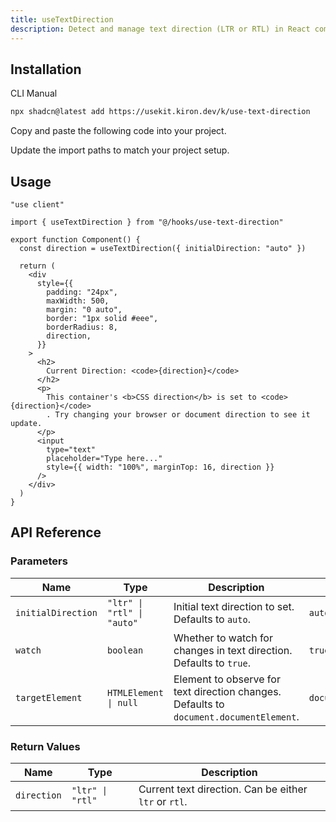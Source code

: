 ```yaml
---
title: useTextDirection
description: Detect and manage text direction (LTR or RTL) in React components with the useTextDirection hook, providing a way to adapt UI based on language directionality.
---
```


## Installation

<CodeTabs>

<TabsList>
  <TabsTrigger value="cli">CLI</TabsTrigger>
  <TabsTrigger value="manual">Manual</TabsTrigger>
</TabsList>

<TabsContent value="cli">

```bash
npx shadcn@latest add https://usekit.kiron.dev/k/use-text-direction
```

</TabsContent>

<TabsContent value="manual">

<Steps>

<Step>Copy and paste the following code into your project.</Step>

<ComponentSource name="use-text-direction" />

<Step>Update the import paths to match your project setup.</Step>

</Steps>

</TabsContent>

</CodeTabs>

## Usage

```tsx {3, 6}
"use client"

import { useTextDirection } from "@/hooks/use-text-direction"

export function Component() {
  const direction = useTextDirection({ initialDirection: "auto" })

  return (
    <div
      style={{
        padding: "24px",
        maxWidth: 500,
        margin: "0 auto",
        border: "1px solid #eee",
        borderRadius: 8,
        direction,
      }}
    >
      <h2>
        Current Direction: <code>{direction}</code>
      </h2>
      <p>
        This container's <b>CSS direction</b> is set to <code>{direction}</code>
        . Try changing your browser or document direction to see it update.
      </p>
      <input
        type="text"
        placeholder="Type here..."
        style={{ width: "100%", marginTop: 16, direction }}
      />
    </div>
  )
}
```

## API Reference

### Parameters

| Name               | Type                       | Description                                                                            | Default Value              | Optional |
| ------------------ | -------------------------- | -------------------------------------------------------------------------------------- | -------------------------- | -------- |
| `initialDirection` | `"ltr" \| "rtl" \| "auto"` | Initial text direction to set. Defaults to `auto`.                                     | `auto`                     | Yes      |
| `watch`            | `boolean`                  | Whether to watch for changes in text direction. Defaults to `true`.                    | `true`                     | Yes      |
| `targetElement`    | `HTMLElement \| null`      | Element to observe for text direction changes. Defaults to `document.documentElement`. | `document.documentElement` | Yes      |

### Return Values

| Name        | Type             | Description                                           |
| ----------- | ---------------- | ----------------------------------------------------- |
| `direction` | `"ltr" \| "rtl"` | Current text direction. Can be either `ltr` or `rtl`. |
